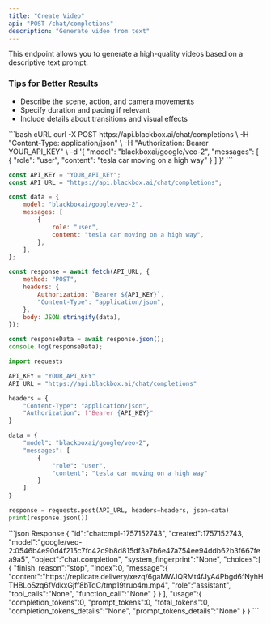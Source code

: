 ```yaml
---
title: "Create Video"
api: "POST /chat/completions"
description: "Generate video from text"
---
```


This endpoint allows you to generate a high-quality videos based on a descriptive text prompt.

### Tips for Better Results

-   Describe the scene, action, and camera movements
-   Specify duration and pacing if relevant
-   Include details about transitions and visual effects

<RequestExample>
```bash cURL
curl -X POST https://api.blackbox.ai/chat/completions \
-H "Content-Type: application/json" \
-H "Authorization: Bearer YOUR_API_KEY" \
-d '{
    "model": "blackboxai/google/veo-2",
    "messages": [
        {
            "role": "user",
            "content": "tesla car moving on a high way"
        }
    ]
}'
```

```javascript Node.js
const API_KEY = "YOUR_API_KEY";
const API_URL = "https://api.blackbox.ai/chat/completions";

const data = {
    model: "blackboxai/google/veo-2",
    messages: [
        {
            role: "user",
            content: "tesla car moving on a high way",
        },
    ],
};

const response = await fetch(API_URL, {
    method: "POST",
    headers: {
        Authorization: `Bearer ${API_KEY}`,
        "Content-Type": "application/json",
    },
    body: JSON.stringify(data),
});

const responseData = await response.json();
console.log(responseData);
```

```python Python
import requests

API_KEY = "YOUR_API_KEY"
API_URL = "https://api.blackbox.ai/chat/completions"

headers = {
    "Content-Type": "application/json",
    "Authorization": f"Bearer {API_KEY}"
}

data = {
    "model": "blackboxai/google/veo-2",
    "messages": [
        {
            "role": "user",
            "content": "tesla car moving on a high way"
        }
    ]
}

response = requests.post(API_URL, headers=headers, json=data)
print(response.json())
```

</RequestExample>

<ResponseExample>
```json Response
{
  "id":"chatcmpl-1757152743",
  "created":1757152743,
  "model":"google/veo-2:0546b4e90d4f215c7fc42c9b8d815df3a7b6e47a754ee94ddb62b3f667fea9a5",
  "object":"chat.completion",
  "system_fingerprint":"None",
  "choices":[
    {
      "finish_reason":"stop",
      "index":0,
      "message":{
        "content":"https://replicate.delivery/xezq/6gaMWJQRMt4fJyA4Pbgd6fNyhHTHBLoSzq6fVdkxGjff8bTqC/tmp19truo4m.mp4",
        "role":"assistant",
        "tool_calls":"None",
        "function_call":"None"
      }
    }
  ],
  "usage":{
    "completion_tokens":0,
    "prompt_tokens":0,
    "total_tokens":0,
    "completion_tokens_details":"None",
    "prompt_tokens_details":"None"
  }
}
```
</ResponseExample>
